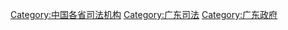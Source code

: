 [[Category:中国各省司法机构|Category:中国各省司法机构]]
[[Category:广东司法|Category:广东司法]]
[[Category:广东政府|Category:广东政府]]